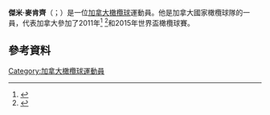 {{blpsources|time=2015-11-21T16:39:00+00:00}}
{{expand|time=2015-11-21T16:39:00+00:00}}
'''傑米·麥肯齊'''（{{lang-en|Jamie Mackenzie}}；{{bd|1989年|2月28日}}）是一位[[加拿大|加拿大]][[橄欖球|橄欖球]]運動員。他是加拿大國家橄欖球隊的一員，代表加拿大參加了2011年<ref>{{cite web|url=http://www.espnscrum.com/scrum/rugby/player/128736.html|title=Profile|date=|work=ESPN|accessdate=26 November 2012|archive-date=2013-12-07|archive-url=https://web.archive.org/web/20131207202218/http://www.espnscrum.com/scrum/rugby/player/128736.html|dead-url=no}}</ref>
<ref>{{Cite web |url=http://www.rugbycanada.ca/leagues/newsletterarchive.cfm?leagueID=0&clientID=3817 |title=Canada names final 30 man squad for Rugby World Cup |accessdate=2015-11-21 |archive-date=2016-10-12 |archive-url=https://web.archive.org/web/20161012005526/http://www.rugbycanada.ca/leagues/newsletterarchive.cfm?clientid=3817&leagueid=0 |dead-url=no }}</ref>和2015年世界盃橄欖球賽。
==參考資料==
{{Reflist}}
[[Category:加拿大橄欖球運動員|Category:加拿大橄欖球運動員]]